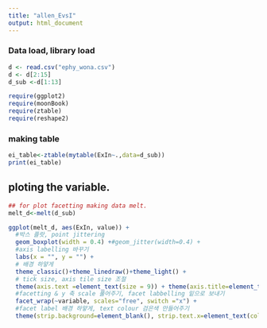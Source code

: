 ```yaml
---
title: "allen_EvsI"
output: html_document
---
```


### Data load, library load 
```r
d <- read.csv("ephy_wona.csv")
d <- d[2:15]
d_sub <-d[1:13]

require(ggplot2)
require(moonBook)
require(ztable)
require(reshape2)
```

### making table
```r
ei_table<-ztable(mytable(ExIn~.,data=d_sub))
print(ei_table)
```

## ploting the variable.
```r
## for plot facetting making data melt.
melt_d<-melt(d_sub)

ggplot(melt_d, aes(ExIn, value)) +
  #박스 플랏, point jittering
  geom_boxplot(width = 0.4) +#geom_jitter(width=0.4) + 
  #axis labelling 바꾸기
  labs(x = "", y = "") + 
  # 배경 하얗게
  theme_classic()+theme_linedraw()+theme_light() + 
  # tick size, axis tile size 조절
  theme(axis.text =element_text(size = 9)) + theme(axis.title=element_text(size=11)) +
  #facetting & y 축 scale 풀어주기, facet labbelling 밑으로 보내기
  facet_wrap(~variable, scales="free", switch ="x") + 
  #facet label 배경 하얗게, text colour 검은색 만들어주기
  theme(strip.background=element_blank(), strip.text.x=element_text(colour = "black", size=11))

```